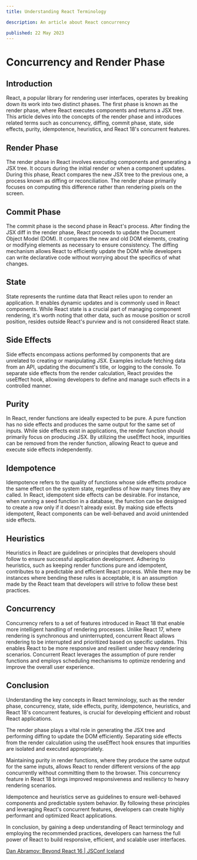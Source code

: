 ```yaml
---
title: Understanding React Terminology

description: An article about React concurrency

published: 22 May 2023
---
```


# Concurrency and Render Phase

## Introduction

React, a popular library for rendering user interfaces, operates by breaking down its work into two distinct phases. The first phase is known as the render phase, where React executes components and returns a JSX tree. This article delves into the concepts of the render phase and introduces related terms such as concurrency, diffing, commit phase, state, side effects, purity, idempotence, heuristics, and React 18's concurrent features.

## Render Phase

The render phase in React involves executing components and generating a JSX tree. It occurs during the initial render or when a component updates. During this phase, React compares the new JSX tree to the previous one, a process known as diffing or reconciliation. The render phase primarily focuses on computing this difference rather than rendering pixels on the screen.

## Commit Phase

The commit phase is the second phase in React's process. After finding the JSX diff in the render phase, React proceeds to update the Document Object Model (DOM). It compares the new and old DOM elements, creating or modifying elements as necessary to ensure consistency. The diffing mechanism allows React to efficiently update the DOM while developers can write declarative code without worrying about the specifics of what changes.

## State

State represents the runtime data that React relies upon to render an application. It enables dynamic updates and is commonly used in React components. While React state is a crucial part of managing component rendering, it's worth noting that other data, such as mouse position or scroll position, resides outside React's purview and is not considered React state.

## Side Effects

Side effects encompass actions performed by components that are unrelated to creating or manipulating JSX. Examples include fetching data from an API, updating the document's title, or logging to the console. To separate side effects from the render calculation, React provides the useEffect hook, allowing developers to define and manage such effects in a controlled manner.

## Purity

In React, render functions are ideally expected to be pure. A pure function has no side effects and produces the same output for the same set of inputs. While side effects exist in applications, the render function should primarily focus on producing JSX. By utilizing the useEffect hook, impurities can be removed from the render function, allowing React to queue and execute side effects independently.

## Idempotence

Idempotence refers to the quality of functions whose side effects produce the same effect on the system state, regardless of how many times they are called. In React, idempotent side effects can be desirable. For instance, when running a seed function in a database, the function can be designed to create a row only if it doesn't already exist. By making side effects idempotent, React components can be well-behaved and avoid unintended side effects.

## Heuristics

Heuristics in React are guidelines or principles that developers should follow to ensure successful application development. Adhering to heuristics, such as keeping render functions pure and idempotent, contributes to a predictable and efficient React process. While there may be instances where bending these rules is acceptable, it is an assumption made by the React team that developers will strive to follow these best practices.

## Concurrency

Concurrency refers to a set of features introduced in React 18 that enable more intelligent handling of rendering processes. Unlike React 17, where rendering is synchronous and uninterrupted, concurrent React allows rendering to be interrupted and prioritized based on specific updates. This enables React to be more responsive and resilient under heavy rendering scenarios. Concurrent React leverages the assumption of pure render functions and employs scheduling mechanisms to optimize rendering and improve the overall user experience.

## Conclusion

Understanding the key concepts in React terminology, such as the render phase, concurrency, state, side effects, purity, idempotence, heuristics, and React 18's concurrent features, is crucial for developing efficient and robust React applications.

The render phase plays a vital role in generating the JSX tree and performing diffing to update the DOM efficiently. Separating side effects from the render calculation using the useEffect hook ensures that impurities are isolated and executed appropriately.

Maintaining purity in render functions, where they produce the same output for the same inputs, allows React to render different versions of the app concurrently without committing them to the browser. This concurrency feature in React 18 brings improved responsiveness and resiliency to heavy rendering scenarios.

Idempotence and heuristics serve as guidelines to ensure well-behaved components and predictable system behavior. By following these principles and leveraging React's concurrent features, developers can create highly performant and optimized React applications.

In conclusion, by gaining a deep understanding of React terminology and employing the recommended practices, developers can harness the full power of React to build responsive, efficient, and scalable user interfaces.

[Dan Abramov: Beyond React 16 | JSConf Iceland](https://www.youtube.com/watch?v=nLF0n9SACd4)
